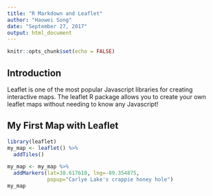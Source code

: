 ```yaml
---
title: "R Markdown and Leaflet"
author: "Haowei Song"
date: "September 27, 2017"
output: html_document
---
```


```r
knitr::opts_chunk$set(echo = FALSE)
```

## Introduction

Leaflet is one of the most popular Javascript libraries for
creating interactive maps. The leaflet R package allows you
to create your own leaflet maps without needing to know any
Javascript!



## My First Map with Leaflet


```r
library(leaflet)
my_map <- leaflet() %>% 
  addTiles()
```

```r
my_map <- my_map %>%
  addMarkers(lat=38.617610, lng=-89.354875, 
             popup="Carlye Lake's crappie honey hole")
my_map
```
